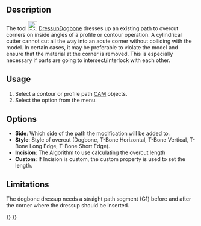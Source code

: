<languages/>

{{Docnav
|[[CAM_DressupPathBoundary|DressupPathBoundary]]
|[[CAM_DressupDragKnife|DressupDragKnife]]
|[[CAM_Workbench|CAM]]
|IconL=CAM_DressupPathBoundary.svg
|IconR=CAM_DressupDragKnife.svg
|IconC=Workbench_CAM.svg
}}

{{GuiCommand
|Name=CAM DressupDogbone
|MenuLocation=CAM → Path Dressup → Dogbone
|Workbenches=[[CAM_Workbench|CAM]]
|SeeAlso=[[CAM_DressupTag|CAM DressupTag]], [[CAM_DressupRampEntry|CAM DressupRampEntry]], [[CAM_DressupDragKnife|CAM DressupDragKnife]] 
}}

==Description==

The tool [[Image:CAM_DressupDogbone.svg|24px]] [[CAM_DressupDogbone|DressupDogbone]] dresses up an existing path to overcut corners on inside angles of a profile or contour operation. A cylindrical cutter cannot cut all the way into an acute corner without colliding with the model. In certain cases, it may be preferable to violate the model and ensure that the material at the corner is removed. This is especially necessary if parts are going to intersect/interlock with each other.

==Usage==

# Select a contour or profile path [[CAM_Workbench|CAM]] objects.
# Select the {{MenuCommand|CAM → Path Dressup → [[Image:CAM_DressupDogbone.svg|16px]] Dogbone}} option from the menu.

==Options==

*'''Side''': Which side of the path the modification will be added to.
*'''Style''': Style of overcut (Dogbone, T-Bone Horizontal, T-Bone Vertical, T-Bone Long Edge, T-Bone Short Edge).
*'''Incision''': The Algorithm to use calculating the overcut length
*'''Custom''': If Incision is custom, the custom property is used to set the length.

==Limitations==

The dogbone dressup needs a straight path segment (G1) before and after the corner where the dressup should be inserted.


{{Docnav
|[[CAM_DressupPathBoundary|DressupPathBoundary]]
|[[CAM_DressupDragKnife|DressupDragKnife]]
|[[CAM_Workbench|CAM]]
|IconL=CAM_DressupPathBoundary.svg
|IconR=CAM_DressupDragKnife.svg
|IconC=Workbench_CAM.svg
}}

{{CAM_Tools_navi{{#translation:}}}}
{{Userdocnavi{{#translation:}}}}